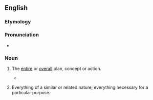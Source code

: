 ==English==

===Etymology===
{{rfe|en}}

===Pronunciation===
* {{audio|en|En-au-whole ball of wax.ogg|Audio (AU)}}

===Noun===
{{en-noun|head=[[whole]] [[ball]] of [[wax]]|?}}

# {{lb|en|idiomatic|slang}} The [[entire]] or [[overall]] plan, concept or action.
#: {{ux|en|The '''whole ball of wax''' will be viewed in 5 minutes.}}
#: {{ux|en|In my opinion the '''whole ball of wax''' depends on what she'll say.}}
#* {{RQ:Bellow Humboldt's Gift|year=1976|page=380|passage=Of course I have to take a little advantage. After all, I'm the guy who puts the thing together—the '''whole ball of wax'''.}}
# {{lb|en|idiomatic|slang}} Everything of a similar or related nature; everything necessary for a particular purpose.
#: {{syn|en|Thesaurus:everything}}
#: {{ux|en|We've got pots, pans, the food and cooking utensils—'''the whole ball of wax'''.}}